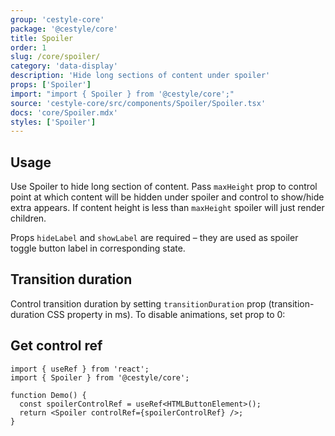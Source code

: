 ```yaml
---
group: 'cestyle-core'
package: '@cestyle/core'
title: Spoiler
order: 1
slug: /core/spoiler/
category: 'data-display'
description: 'Hide long sections of content under spoiler'
props: ['Spoiler']
import: "import { Spoiler } from '@cestyle/core';"
source: 'cestyle-core/src/components/Spoiler/Spoiler.tsx'
docs: 'core/Spoiler.mdx'
styles: ['Spoiler']
---
```



## Usage

Use Spoiler to hide long section of content.
Pass `maxHeight` prop to control point at which content will be hidden under spoiler and control to show/hide extra appears.
If content height is less than `maxHeight` spoiler will just render children.

Props `hideLabel` and `showLabel` are required – they are used as spoiler toggle button label in corresponding state.

<Demo data={SpoilerDemos.usage} />

## Transition duration

Control transition duration by setting `transitionDuration` prop (transition-duration CSS property in ms).
To disable animations, set prop to 0:

<Demo data={SpoilerDemos.transitions} />

## Get control ref

```tsx
import { useRef } from 'react';
import { Spoiler } from '@cestyle/core';

function Demo() {
  const spoilerControlRef = useRef<HTMLButtonElement>();
  return <Spoiler controlRef={spoilerControlRef} />;
}
```
